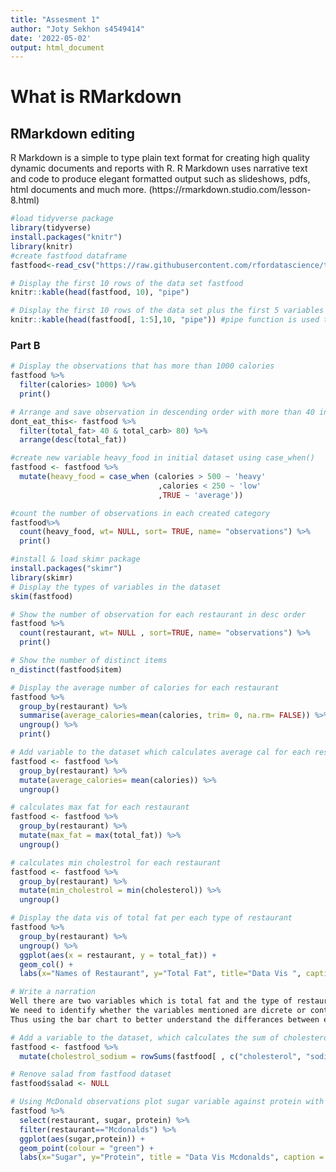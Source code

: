```yaml
---
title: "Assesment 1"
author: "Joty Sekhon s4549414"
date: '2022-05-02'
output: html_document
---
```


# What is RMarkdown
## RMarkdown **editing** 
R Markdown is a simple to type plain text format for creating high quality dynamic documents and reports with R. R Markdown uses narrative text and code to produce elegant formatted output such as slideshows, pdfs, html documents and much more. (https://rmarkdown.studio.com/lesson-8.html)

``` r
#load tidyverse package
library(tidyverse)
install.packages("knitr")
library(knitr)
#create fastfood dataframe
fastfood<-read_csv("https://raw.githubusercontent.com/rfordatascience/tidytuesday/master/data/2018/2018-09-04/fastfood_calories.csv")
``` 

``` r
# Display the first 10 rows of the data set fastfood
knitr::kable(head(fastfood, 10), "pipe")
```      

``` r
# Display the first 10 rows of the data set plus the first 5 variables
knitr::kable(head(fastfood[, 1:5],10, "pipe")) #pipe function is used to format the table
```    

### Part B

``` r
# Display the observations that has more than 1000 calories
fastfood %>%
  filter(calories> 1000) %>%
  print()
```

``` r
# Arrange and save observation in descending order with more than 40 in total_fat & more than 80 in total_carb
dont_eat_this<- fastfood %>%
  filter(total_fat> 40 & total_carb> 80) %>%
  arrange(desc(total_fat))
```

``` r
#create new variable heavy_food in initial dataset using case_when()
fastfood <- fastfood %>%
  mutate(heavy_food = case_when (calories > 500 ~ 'heavy'
                                 ,calories < 250 ~ 'low'
                                 ,TRUE ~ 'average'))
```

```r
#count the number of observations in each created category
fastfood%>%
  count(heavy_food, wt= NULL, sort= TRUE, name= "observations") %>%
  print()
```

```r
#install & load skimr package
install.packages("skimr")
library(skimr)
# Display the types of variables in the dataset
skim(fastfood)
```

``` r
# Show the number of observation for each restaurant in desc order
fastfood %>%
  count(restaurant, wt= NULL , sort=TRUE, name= "observations") %>%
  print()
```

```r
# Show the number of distinct items 
n_distinct(fastfood$item)
```

``` r
# Display the average number of calories for each restaurant
fastfood %>%
  group_by(restaurant) %>%
  summarise(average_calories=mean(calories, trim= 0, na.rm= FALSE)) %>%
  ungroup() %>%
  print()
```

``` r
# Add variable to the dataset which calculates average cal for each restaurant
fastfood <- fastfood %>%
  group_by(restaurant) %>%
  mutate(average_calories= mean(calories)) %>%
  ungroup()

# calculates max fat for each restaurant
fastfood <- fastfood %>%
  group_by(restaurant) %>%
  mutate(max_fat = max(total_fat)) %>%
  ungroup()

# calculates min cholestrol for each restaurant
fastfood <- fastfood %>%
  group_by(restaurant) %>%
  mutate(min_cholestrol = min(cholesterol)) %>%
  ungroup()
```

```r
# Display the data vis of total fat per each type of restaurant
fastfood %>% 
  group_by(restaurant) %>% 
  ungroup() %>% 
  ggplot(aes(x = restaurant, y = total_fat)) +
  geom_col() +
  labs(x="Names of Restaurant", y="Total Fat", title="Data Vis ", caption = "Image 1:Bar Graph")

# Write a narration 
Well there are two variables which is total fat and the type of restaurant. 
We need to identify whether the variables mentioned are dicrete or continious as in the ggplot2 cheat sheet.
Thus using the bar chart to better understand the differances between each restaurant.
```

``` r
# Add a variable to the dataset, which calculates the sum of cholesterol and sodium
fastfood <- fastfood %>%
  mutate(cholestrol_sodium = rowSums(fastfood[ , c("cholesterol", "sodium")])
```

``` r
# Renove salad from fastfood dataset
fastfood$salad <- NULL
```

``` r
# Using McDonald observations plot sugar variable against protein with geom_point()
fastfood %>% 
  select(restaurant, sugar, protein) %>% 
  filter(restaurant=="Mcdonalds") %>% 
  ggplot(aes(sugar,protein)) +
  geom_point(colour = "green") +
  labs(x="Sugar", y="Protein", title = "Data Vis Mcdonalds", caption = "Image 2:Point Graph")
```